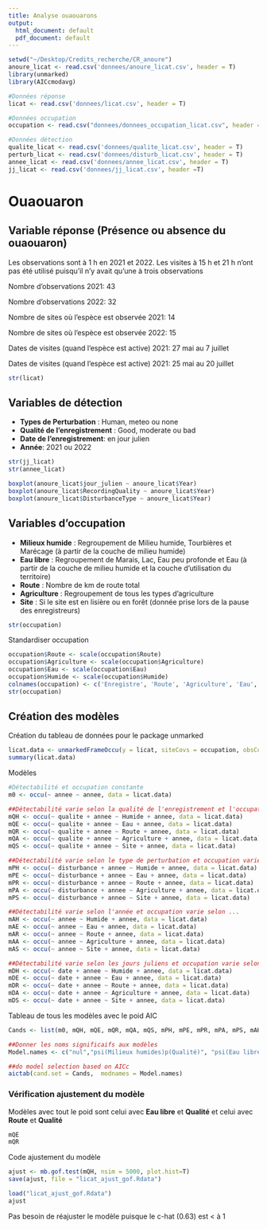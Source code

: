 ```yaml
---
title: Analyse ouaouarons
output:
  html_document: default
  pdf_document: default
---
```

```r
setwd("~/Desktop/Credits_recherche/CR_anoure")
anoure_licat <- read.csv('donnees/anoure_licat.csv', header = T)
library(unmarked)
library(AICcmodavg)

#Données réponse
licat <- read.csv('donnees/licat.csv', header = T)

#Données occupation
occupation <- read.csv("donnees/donnees_occupation_licat.csv", header = T)

#Données détection
qualite_licat <- read.csv('donnees/qualite_licat.csv', header = T)
perturb_licat <- read.csv('donnees/disturb_licat.csv', header = T)
annee_licat <- read.csv('donnees/annee_licat.csv', header = T)
jj_licat <- read.csv('donnees/jj_licat.csv', header =T)
```

# Ouaouaron

## Variable réponse (Présence ou absence du ouaouaron)
Les observations sont à 1 h en 2021 et 2022. Les visites à 15 h et 21 h n'ont pas été utilisé puisqu'il n'y avait qu'une à trois observations

Nombre d'observations 2021: 43

Nombre d'observations 2022: 32

Nombre de sites où l'espèce est observée 2021: 14

Nombre de sites où l'espèce est observée 2022: 15

Dates de visites (quand l'espèce est active) 2021: 27 mai au 7 juillet

Dates de visites (quand l'espèce est active) 2021: 25 mai au 20 juillet
```r
str(licat)
```

## Variables de détection
* **Types de Perturbation** : Human, meteo ou none
* **Qualité de l'enregistrement** : Good, moderate ou bad
* **Date de l'enregistrement**: en jour julien
* **Année**: 2021 ou 2022

```r
str(jj_licat)
str(annee_licat)

boxplot(anoure_licat$jour_julien ~ anoure_licat$Year)
boxplot(anoure_licat$RecordingQuality ~ anoure_licat$Year)
boxplot(anoure_licat$DisturbanceType ~ anoure_licat$Year)
```

## Variables d'occupation
* **Milieux humide** : Regroupement de Milieu humide, Tourbières et Marécage (à partir de la couche de milieu humide)
* **Eau libre** : Regroupement de Marais, Lac, Eau peu profonde et Eau (à partir de la couche de milieu humide et la couche d'utilisation du territoire)
* **Route** : Nombre de km de route total
* **Agriculture** : Regroupement de tous les types d'agriculture
* **Site** : Si le site est en lisière ou en forêt (donnée prise lors de la pause des enregistreurs) 
```r
str(occupation)
```
Standardiser occupation
```r
occupation$Route <- scale(occupation$Route)
occupation$Agriculture <- scale(occupation$Agriculture)
occupation$Eau <- scale(occupation$Eau)
occupation$Humide <- scale(occupation$Humide)
colnames(occupation) <- c('Enregistre', 'Route', 'Agriculture', 'Eau', 'Humide', 'Site', 'annee')
str(occupation)
```

## Création des modèles
Création du tableau de données pour le package unmarked
```r
licat.data <- unmarkedFrameOccu(y = licat, siteCovs = occupation, obsCovs = list(disturbance = perturb_licat, qualite = qualite_licat, annee = annee_licat, date = jj_licat))
summary(licat.data)
```

Modèles
```r
#Détectabilité et occupation constante
m0 <- occu(~ annee ~ annee, data = licat.data)

##Détectabilité varie selon la qualité de l'enregistrement et l'occupation varie selon...
mQH <- occu(~ qualite + annee ~ Humide + annee, data = licat.data)
mQE <- occu(~ qualite + annee ~ Eau + annee, data = licat.data)
mQR <- occu(~ qualite + annee ~ Route + annee, data = licat.data)
mQA <- occu(~ qualite + annee ~ Agriculture + annee, data = licat.data)
mQS <- occu(~ qualite + annee ~ Site + annee, data = licat.data)

##Détectabilité varie selon le type de perturbation et occupation varie selon ...
mPH <- occu(~ disturbance + annee ~ Humide + annee, data = licat.data)
mPE <- occu(~ disturbance + annee ~ Eau + annee, data = licat.data)
mPR <- occu(~ disturbance + annee ~ Route + annee, data = licat.data)
mPA <- occu(~ disturbance + annee ~ Agriculture + annee, data = licat.data)
mPS <- occu(~ disturbance + annee ~ Site + annee, data = licat.data)

##Détectabilité varie selon l'année et occupation varie selon ...
mAH <- occu(~ annee ~ Humide + annee, data = licat.data)
mAE <- occu(~ annee ~ Eau + annee, data = licat.data)
mAR <- occu(~ annee ~ Route + annee, data = licat.data)
mAA <- occu(~ annee ~ Agriculture + annee, data = licat.data)
mAS <- occu(~ annee ~ Site + annee, data = licat.data)

##Détectabilité varie selon les jours juliens et occupation varie selon ...
mDH <- occu(~ date + annee ~ Humide + annee, data = licat.data)
mDE <- occu(~ date + annee ~ Eau + annee, data = licat.data)
mDR <- occu(~ date + annee ~ Route + annee, data = licat.data)
mDA <- occu(~ date + annee ~ Agriculture + annee, data = licat.data)
mDS <- occu(~ date + annee ~ Site + annee, data = licat.data)
```

Tableau de tous les modèles avec le poid AIC
```r
Cands <- list(m0, mQH, mQE, mQR, mQA, mQS, mPH, mPE, mPR, mPA, mPS, mAH, mAE, mAR, mAA, mAS, mDH, mDE, mDR, mDA, mDS)

##Donner les noms significaifs aux modèles
Model.names <- c("nul","psi(Milieux humides)p(Qualité)", "psi(Eau libre)p(Qualité)", "psi(Route)p(Qualité)", "psi(Agriculture)p(Qualité)", "psi(Site)p(Qualité)", "psi(Milieux humides)p(Perturb)", "psi(Eau libre)p(Perturb)", "psi(Route)p(Perturb)", "psi(Agriculture)p(Perturb)", "psi(Site)p(Perturb)", "psi(Milieux humides)p(Année)", "psi(Eau libre)p(Année)", "psi(Route)p(Année)", "psi(Agriculture)p(Année)", "psi(Site)p(Année)", "psi(Milieux humides)p(Date)", "psi(Eau libre)p(Date)", "psi(Route)p(Date)", "psi(Agriculture)p(Date)", "psi(Site)p(Date)") 

##do model selection based on AICc 
aictab(cand.set = Cands,  modnames = Model.names)
```

### Vérification ajustement du modèle
Modèles avec tout le poid sont celui avec **Eau libre** et **Qualité** et celui avec **Route** et **Qualité**
```r
mQE
mQR
```
Code ajustement du modèle
```r
ajust <- mb.gof.test(mQH, nsim = 5000, plot.hist=T)
save(ajust, file = "licat_ajust_gof.Rdata")
```

```r
load("licat_ajust_gof.Rdata")
ajust
```
Pas besoin de réajuster le modèle puisque le c-hat (0.63) est < à 1
